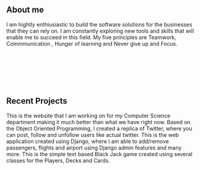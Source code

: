 ## About me
I am hightly enthiusiastic to build the software solutions for the businesses that they can rely on. 
I am constantly exploring new tools and skills that will enable me to succeed in this field. My five principles are Teamwork, Commmunication , Hunger of learning and Never give up and Focus.
<br/><br/><br/><br/><br/><br/><br/>


## Recent Projects
<ProjectCard title="React Interactive Website" link="https://github.com/ajalrc/Interactive_website_react" bg="linear-gradient(to right, #D4145A 0%, #FBB03B 100%)">
This is the website that I am working on for my Computer Science department making it much better than what we have right now. 
</ProjectCard>

<ProjectCard title="Twitter Replica using OOP" link="https://github.com/ajalrc/twitter_replica_oop" bg="linear-gradient(45deg, red, blue)">
Based on the Object Oriented Programming, I created a replica of Twitter, where you can post, follow and unfollow users like actual twitter.
</ProjectCard>

<ProjectCard title="Airline web application" link="https://github.com/ajalrc/airline--Django" bg="linear-gradient(35deg, orange 30%, cyan)">
This is the web application created using Django, where I am able to add/remove passengers, flights and airport using Django admin features and many more.
</ProjectCard>

<ProjectCard title="Text based Black Jack" link="https://github.com/ajalrc/black-jack-python" bg="linear-gradient(45deg,green, blue)">
This is the simple text based Black Jack game created using several classes for the Players, Decks and Cards.
</ProjectCard>
<br/><br/><br/><br/>